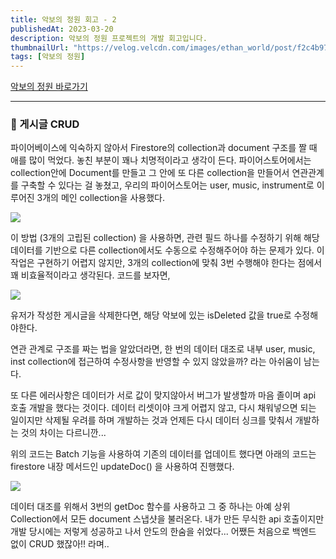 ```yaml
---
title: 악보의 정원 회고 - 2
publishedAt: 2023-03-20
description: 악보의 정원 프로젝트의 개발 회고입니다.
thumbnailUrl: "https://velog.velcdn.com/images/ethan_world/post/f2c4b97e-d014-43c2-94b6-8a2e91c8b388/image.ico"
tags: [악보의 정원]
---
```


[악보의 정원 바로가기](http://gardenmusic.s3-website.ap-northeast-2.amazonaws.com/)

---

### 📝 게시글 CRUD

파이어베이스에 익숙하지 않아서 Firestore의 collection과 document 구조를 짤 때 애를 많이 먹었다. 놓친 부분이 꽤나 치명적이라고 생각이 든다. 파이어스토어에서는 collection안에 Document를 만들고 그 안에 또 다른 collection을 만들어서 연관관계를 구축할 수 있다는 걸 놓쳤고, 우리의 파이어스토어는 user, music, instrument로 이루어진 3개의 메인 collection을 사용했다.

![](https://velog.velcdn.com/images/ethan_world/post/e0c4d829-7ded-442c-b15d-30121ea120f6/image.png)

이 방법 (3개의 고립된 collection) 을 사용하면, 관련 필드 하나를 수정하기 위해 해당 데이터를 기반으로 다른 collection에서도 수동으로 수정해주어야 하는 문제가 있다. 이 작업은 구현하기 어렵지 않지만, 3개의 collection에 맞춰 3번 수행해야 한다는 점에서 꽤 비효율적이라고 생각된다. 코드를 보자면,

![](https://velog.velcdn.com/images/ethan_world/post/85518304-f028-46e0-834e-f1234546107a/image.png)

유저가 작성한 게시글을 삭제한다면, 해당 악보에 있는 isDeleted 값을 true로 수정해야한다.

연관 관계로 구조를 짜는 법을 알았더라면, 한 번의 데이터 대조로 내부 user, music, inst collection에 접근하여 수정사항을 반영할 수 있지 않았을까? 라는 아쉬움이 남는다.

또 다른 에러사항은 데이터가 서로 값이 맞지않아서 버그가 발생할까 마음 졸이며 api 호출 개발을 했다는 것이다. 데이터 리셋이야 크게 어렵지 않고, 다시 채워넣으면 되는 일이지만 삭제될 우려를 하며 개발하는 것과 언제든 다시 데이터 싱크를 맞춰서 개발하는 것의 차이는 다르니깐...

위의 코드는 Batch 기능을 사용하여 기존의 데이터를 업데이트 했다면 아래의 코드는 firestore 내장 메서드인 updateDoc() 을 사용하여 진행했다.

![](https://velog.velcdn.com/images/ethan_world/post/f250f7bd-51c2-41e1-b31d-9e2aac445c2a/image.png)

데이터 대조를 위해서 3번의 getDoc 함수를 사용하고 그 중 하나는 아예 상위 Collection에서 모든 document 스냅샷을 불러온다. 내가 만든 무식한 api 호출이지만 개발 당시에는 저렇게 성공하고 나서 안도의 한숨을 쉬었다... 어쨌든 처음으로 백엔드 없이 CRUD 했잖아!! 라며..
